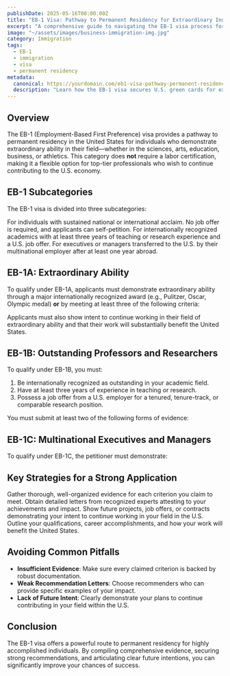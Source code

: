 ```yaml
---
publishDate: 2025-05-16T00:00:00Z
title: "EB-1 Visa: Pathway to Permanent Residency for Extraordinary Individuals"
excerpt: "A comprehensive guide to navigating the EB-1 visa process for extraordinary ability, outstanding professors and researchers, and multinational executives and managers."
image: "~/assets/images/business-immigration-img.jpg"
category: Immigration
tags:
  - EB-1
  - immigration
  - visa
  - permanent residency
metadata:
  canonical: https://yourdomain.com/eb1-visa-pathway-permanent-residency
  description: "Learn how the EB-1 visa secures U.S. green cards for extraordinary professionals, researchers, and executives without requiring labor certification."
---
```



## Overview

The EB-1 (Employment-Based First Preference) visa provides a pathway to permanent residency in the United States for individuals who demonstrate extraordinary ability in their field—whether in the sciences, arts, education, business, or athletics. This category does **not** require a labor certification, making it a flexible option for top-tier professionals who wish to continue contributing to the U.S. economy.

## EB-1 Subcategories

The EB-1 visa is divided into three subcategories:

<dl>
  <DListItem dt="EB-1A: Extraordinary Ability">
    For individuals with sustained national or international acclaim. No job offer is required, and applicants can self-petition.
  </DListItem>
  <DListItem dt="EB-1B: Outstanding Professors and Researchers">
    For internationally recognized academics with at least three years of teaching or research experience and a U.S. job offer.
  </DListItem>
  <DListItem dt="EB-1C: Multinational Executives and Managers">
    For executives or managers transferred to the U.S. by their multinational employer after at least one year abroad.
  </DListItem>
</dl>

## EB-1A: Extraordinary Ability

To qualify under EB-1A, applicants must demonstrate extraordinary ability through a major internationally recognized award (e.g., Pulitzer, Oscar, Olympic medal) **or** by meeting at least three of the following criteria:

<dl>
  <DListItem dt="Receipt of lesser nationally or internationally recognized prizes or awards for excellence." />
  <DListItem dt="Membership in associations requiring outstanding achievement of their members." />
  <DListItem dt="Published material about you in professional or major trade publications or other major media." />
  <DListItem dt="Participation as a judge of the work of others in your field." />
  <DListItem dt="Original scientific, scholarly, artistic, athletic, or business-related contributions of major significance." />
  <DListItem dt="Authorship of scholarly articles in professional journals or other major media." />
  <DListItem dt="Display of your work at artistic exhibitions or showcases." />
  <DListItem dt="Performance in a leading or critical role for organizations with distinguished reputations." />
  <DListItem dt="High salary or other significantly high remuneration relative to others in the field." />
  <DListItem dt="Commercial successes in the performing arts." />
</dl>

Applicants must also show intent to continue working in their field of extraordinary ability and that their work will substantially benefit the United States.

## EB-1B: Outstanding Professors and Researchers

To qualify under EB-1B, you must:

1. Be internationally recognized as outstanding in your academic field.  
2. Have at least three years of experience in teaching or research.  
3. Possess a job offer from a U.S. employer for a tenured, tenure-track, or comparable research position.  

You must submit at least two of the following forms of evidence:

<dl>
  <DListItem dt="Major prizes or awards for outstanding achievement." />
  <DListItem dt="Membership in associations requiring outstanding achievement." />
  <DListItem dt="Published material by others about your work." />
  <DListItem dt="Participation as a judge of others’ work." />
  <DListItem dt="Original scientific or scholarly research contributions." />
  <DListItem dt="Authorship of scholarly books or articles with international circulation." />
</dl>

## EB-1C: Multinational Executives and Managers

To qualify under EB-1C, the petitioner must demonstrate:

<dl>
  <DListItem dt="A permanent job offer in a primarily managerial or executive position with a qualifying U.S. employer." />
  <DListItem dt="At least one year of employment abroad in a managerial or executive capacity within the previous three years." />
  <DListItem dt="The U.S. employer has been doing business for at least one year prior to filing." />
  <DListItem dt="A qualifying relationship between the U.S. company and the foreign entity (affiliate, parent, or subsidiary)." />
</dl>

## Key Strategies for a Strong Application

<dl>
  <DListItem dt="Comprehensive Documentation">
    Gather thorough, well-organized evidence for each criterion you claim to meet.
  </DListItem>
  <DListItem dt="Strong Recommendation Letters">
    Obtain detailed letters from recognized experts attesting to your achievements and impact.
  </DListItem>
  <DListItem dt="Clear Evidence of Ongoing Work">
    Show future projects, job offers, or contracts demonstrating your intent to continue working in your field in the U.S.
  </DListItem>
  <DListItem dt="Detailed Personal Statement">
    Outline your qualifications, career accomplishments, and how your work will benefit the United States.
  </DListItem>
</dl>

## Avoiding Common Pitfalls

- **Insufficient Evidence**: Make sure every claimed criterion is backed by robust documentation.  
- **Weak Recommendation Letters**: Choose recommenders who can provide specific examples of your impact.  
- **Lack of Future Intent**: Clearly demonstrate your plans to continue contributing in your field within the U.S.

## Conclusion

The EB-1 visa offers a powerful route to permanent residency for highly accomplished individuals. By compiling comprehensive evidence, securing strong recommendations, and articulating clear future intentions, you can significantly improve your chances of success.
